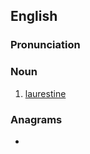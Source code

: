 ==English==

===Pronunciation===
{{rfp|lang=en}}

===Noun===
{{en-noun}}

# [[laurestine]]

===Anagrams===
* {{anagrams|en|australine|naturalise}}